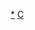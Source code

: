 {{Navbox
| name = 科特迪瓦总统
| title = [[科特迪瓦国家元首列表|科特迪瓦总统]]
| Image = [[File:Flag of Cote d'Ivoire.svg|50px|科特迪瓦国旗]]
| titlestyle= background: #b0c4de<!--LightSteelBlue-->
| list1 = [[费利克斯·乌弗埃-博瓦尼]]{{to}}[[亨利·科南·贝迪埃]]{{to}}{{le|罗贝尔·盖伊|Robert Guéï}}{{to}}[[洛朗·巴博]]{{to}}[[阿拉萨内·瓦塔拉]]
}}<noinclude>

[[Category:科特迪瓦总统|*]]
[[Category:国家元首导航模板|C]]
</noinclude>